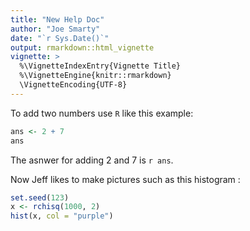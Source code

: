 ```yaml
---
title: "New Help Doc"
author: "Joe Smarty"
date: "`r Sys.Date()`"
output: rmarkdown::html_vignette
vignette: >
  %\VignetteIndexEntry{Vignette Title}
  %\VignetteEngine{knitr::rmarkdown}
  \VignetteEncoding{UTF-8}
---
```


To add two numbers use `R` like this example:
```r
ans <- 2 + 7
ans
```

The asnwer for adding 2 and 7 is `r ans`.

Now Jeff likes to make pictures such as this histogram :
```r
set.seed(123)
x <- rchisq(1000, 2)
hist(x, col = "purple")
```

